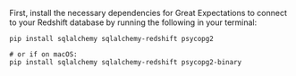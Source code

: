 
First, install the necessary dependencies for Great Expectations to connect to your Redshift database by running the following in your terminal:

```console
pip install sqlalchemy sqlalchemy-redshift psycopg2

# or if on macOS:
pip install sqlalchemy sqlalchemy-redshift psycopg2-binary
```
